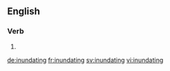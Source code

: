 ==English==

===Verb===
{{head|en}}

# {{present participle of|inundate}}

[[de:inundating]]
[[fr:inundating]]
[[sv:inundating]]
[[vi:inundating]]